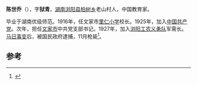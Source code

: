 '''陈世乔'''（{{bd|1881年||1927年|11月}}），字'''狱青'''，[[湖南|湖南]][[浏阳县|浏阳县]][[柏树乡|柏树乡]]老山村人，中国教育家。

毕业于湖南优级师范。1916年，任文家市[[里仁小学|里仁小学]]校长。1925年，加入[[中国共产党|中国共产党]]。次年，担任[[文家市|文家市]]中共党支部书记。1927年，加入[[浏阳工农义勇队|浏阳工农义勇队]]军需长。[[马日事变|马日事变]]后，被国民政府逮捕，11月枪毙<ref>{{cite book|author=长沙市革命烈士传编纂委员会|title=《长沙革命烈士诗词书信选集》|year=1987年8月|publisher=湖南大学出版社|location=长沙|pages=57}}</ref>。

==参考==
{{reflist}}
{{中国政治人物小作品}}
